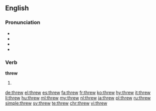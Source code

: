 ==English==

===Pronunciation===
* {{IPAchar|/θɹuː/}}
* {{audio|en-us-threw.ogg|Audio (US)|lang=en}}
* {{rhymes|uː}}
* {{homophones|lang=en|through|thru}}

===Verb===
'''threw'''

# {{en-simple past of|throw}}

[[de:threw]]
[[el:threw]]
[[es:threw]]
[[fa:threw]]
[[fr:threw]]
[[ko:threw]]
[[hy:threw]]
[[it:threw]]
[[li:threw]]
[[hu:threw]]
[[ml:threw]]
[[my:threw]]
[[nl:threw]]
[[ja:threw]]
[[pl:threw]]
[[ru:threw]]
[[simple:threw]]
[[sv:threw]]
[[te:threw]]
[[chr:threw]]
[[vi:threw]]
